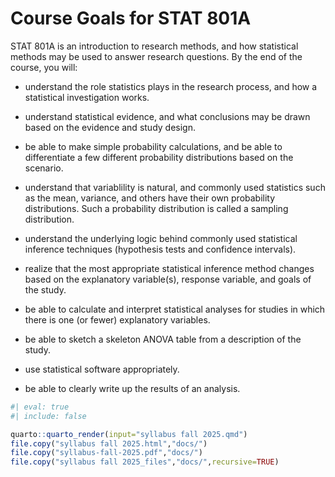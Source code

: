 # Course Goals for STAT 801A {.unnumbered}

STAT 801A is an introduction to research methods, and how statistical methods may be used to answer research questions. By the end of the course, you will:

-   understand the role statistics plays in the research process, and how a statistical investigation works.

-   understand statistical evidence, and what conclusions may be drawn based on the evidence and study design.

-   be able to make simple probability calculations, and be able to differentiate a few different probability distributions based on the scenario.

-   understand that variablility is natural, and commonly used statistics such as the mean, variance, and others have their own probability distributions. Such a probability distribution is called a sampling distribution.

-   understand the underlying logic behind commonly used statistical inference techniques (hypothesis tests and confidence intervals).

-   realize that the most appropriate statistical inference method changes based on the explanatory variable(s), response variable, and goals of the study.

-   be able to calculate and interpret statistical analyses for studies in which there is one (or fewer) explanatory variables.

-   be able to sketch a skeleton ANOVA table from a description of the study.

-   use statistical software appropriately.

-   be able to clearly write up the results of an analysis.

```r
#| eval: true
#| include: false

quarto::quarto_render(input="syllabus fall 2025.qmd")
file.copy("syllabus fall 2025.html","docs/")
file.copy("syllabus-fall-2025.pdf","docs/")
file.copy("syllabus fall 2025_files","docs/",recursive=TRUE)
```
